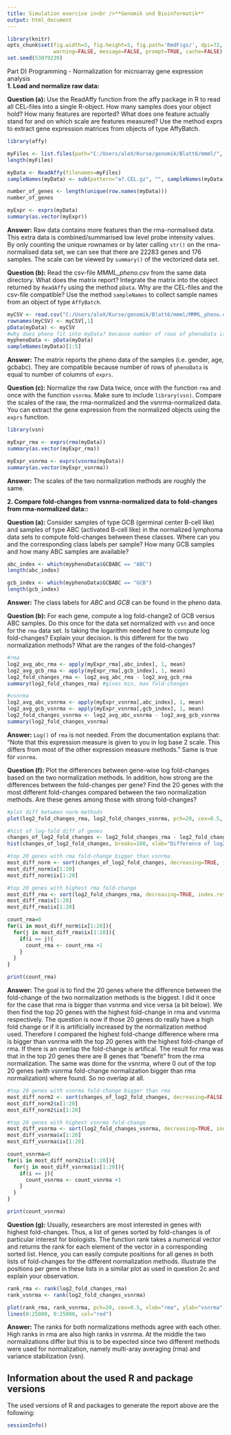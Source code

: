```yaml
---
title: Simulation exercise in<br />**Genomik und Bioinformatik**
output: html_document
---
```


```r
library(knitr)
opts_chunk$set(fig.width=5, fig.height=5, fig.path='RmdFigs/', dpi=72,
               warning=FALSE, message=FALSE, prompt=TRUE, cache=FALSE)
set.seed(53079239)
```

Part D) Programming - Normalization for microarray gene expression analysis\
**1. Load and normalize raw data:**

**Question (a):** Use the ReadAffy function from the affy package in R to read all CEL-files into a single R-object. How many samples does your object hold? How many features are reported? What does one feature actually stand for and on which scale are features measured? Use the method exprs to extract gene expression matrices from objects of type AffyBatch.

```r
library(affy)

myFiles <- list.files(path="C:/Users/aleX/Kurse/genomik/Blatt6/mmml/", pattern=".CEL.gz", full.names=TRUE )
length(myFiles)

myData <- ReadAffy(filenames=myFiles)
sampleNames(myData) <- sub(pattern="a?.CEL.gz", "", sampleNames(myData))

number_of_genes <- length(unique(row.names(myData)))
number_of_genes

myExpr <- exprs(myData)
summary(as.vector(myExpr))
```
**Answer:** Raw data contains more features than the rma-normalised data. This extra data is combined/summarised low level probe intensity values. By only counting the unique rownames or by later calling `str()` on the rma-normalised data set, we can see that there are 22283 genes and 176 samples. The scale can be viewed by `summary()` of the vectorized data set.

**Question (b):** Read the csv-file _MMML_pheno.csv_ from the same data directory. What does the matrix report? Integrate the matrix into the object returned by `ReadAffy` using the method `pData`. Why are the CEL-files and the csv-file compatible? Use the method `sampleNames` to collect sample names from an object of type `AffyBatch`.

```r
myCSV <- read.csv("C:/Users/aleX/Kurse/genomik/Blatt6/mmml/MMML_pheno.csv")
rownames(myCSV) <- myCSV[,1]
pData(myData) <- myCSV
#why does pheno fit into myData? because number of rows of phenoData is equal to number of columns of exprs
myphenoData <- pData(myData)
sampleNames(myData)[1:5]
```

**Answer:** The matrix reports the pheno data of the samples (i.e. gender, age, gcbabc). 
They are compatible because number of rows of `phenoData` is equal to number of columns of `exprs`.

**Question (c):** Normalize the raw Data twice, once with the function `rma` and once with the function `vsnrma`. Make sure to include `library(vsn)`. Compare the scales of the raw, the rma-normalized and the vsnrma-normalized data. You can extract the gene expression from the normalized objects using the `exprs` function.

```r
library(vsn)

myExpr_rma <- exprs(rma(myData))
summary(as.vector(myExpr_rma))

myExpr_vsnrma <- exprs(vsnrma(myData))
summary(as.vector(myExpr_vsnrma))
```

**Answer:** The scales of the two normalization methods are roughly the same.

**2. Compare fold-changes from vsnrna-normalized data to fold-changes from rma-normalized data::**

**Question (a):** Consider samples of type GCB (germinal center B-cell like) and samples of type ABC (activated B-cell like) in the normalized lymphoma data sets to compute fold-changes between these classes. Where can you and the corresponding class labels per sample? How many GCB samples and how many ABC samples are available?

```r
abc_index <- which(myphenoData$GCBABC == "ABC")
length(abc_index)

gcb_index <- which(myphenoData$GCBABC == "GCB")
length(gcb_index)
```
**Answer:** The class labels for _ABC_ and _GCB_ can be found in the pheno data.

**Question (b):** For each gene, compute a log fold-change2 of GCB versus ABC samples. Do this once for the data set normalized with `vsn` and once for the `rma` data set. Is taking the logarithm needed here to compute log fold-changes? Explain your decision. Is this different for the two normalization methods? What are the ranges of the fold-changes?

```r
#rma
log2_avg_abc_rma <- apply(myExpr_rma[,abc_index], 1, mean)
log2_avg_gcb_rma <- apply(myExpr_rma[,gcb_index], 1, mean)
log2_fold_changes_rma <- log2_avg_abc_rma - log2_avg_gcb_rma
summary(log2_fold_changes_rma) #gives min, max fold-changes

#vsnrma
log2_avg_abc_vsnrma <- apply(myExpr_vsnrma[,abc_index], 1, mean)
log2_avg_gcb_vsnrma <- apply(myExpr_vsnrma[,gcb_index], 1, mean)
log2_fold_changes_vsnrma <- log2_avg_abc_vsnrma - log2_avg_gcb_vsnrma
summary(log2_fold_changes_vsnrma)
```

**Answer:** `Log()` of `rma` is not needed. From the documentation explains that: "Note that this expression measure is given to you in log base 2 scale. 
This differs from most of the other expression measure methods." Same is true for `vsnrma`.

**Question (f):** Plot the differences between gene-wise log fold-changes based on the two normalization methods. In addition, how strong are the differences between the fold-changes per gene? Find the 20 genes with the most different fold-changes compared between the two normalization methods. Are these genes among those with strong fold-changes?

```r
#plot diff between norm methods
plot(log2_fold_changes_rma, log2_fold_changes_vsnrma, pch=20, cex=0.5, ylab="rma", xlab="vsnrma", main="Difference between normalization methods")

#hist of log-fold diff of genes
changes_of_log2_fold_changes <- log2_fold_changes_rma - log2_fold_changes_vsnrma
hist(changes_of_log2_fold_changes, breaks=100, xlab="Difference of log2-fold changes of normalizations")
```

```r
#top 20 genes with rma fold-change bigger than vsnrma
most_diff_norm <- sort(changes_of_log2_fold_changes, decreasing=TRUE, index.return=TRUE)
most_diff_norm$x[1:20]
most_diff_norm$ix[1:20]

#top 20 genes with highest rma fold-change
most_diff_rma <- sort(log2_fold_changes_rma, decreasing=TRUE, index.return=TRUE) #order() would also work (instead of index.return=TRUE)
most_diff_rma$x[1:20]
most_diff_rma$ix[1:20]

count_rma=0
for(i in most_diff_norm$ix[1:20]){
  for(j in most_diff_rma$ix[1:20]){
    if(i == j){
      count_rma <- count_rma +1
    }
  }  
}
```
```r
print(count_rma)
```
**Answer:** The goal is to find the 20 genes where the difference between the fold-change of the two normalization methods is the biggest. I did it once for the case that rma is bigger than vsnrma and vice versa (a bit below). We then find the top 20 genes with the highest fold-change in rma and vsnrma respectively. The question is now if those 20 genes do really have a high fold change or if it is artificially increased by the normalization method used. Therefore I compared the highest fold-change difference where rma is bigger than vsnrma with the top 20 genes with the highest fold-change of rma. If there is an overlap the fold-change is artifical. The result for rma was that in the top 20 genes there are 8 genes that "benefit" from the rma normalization.
The same was done for the vsnrma, where 0 out of the top 20 genes (with vsnrma fold-change normalization bigger than rma normalization) where found. So no overlap at all.

```r
#top 20 genes with vsnrma fold-change bigger than rma
most_diff_norm2 <- sort(changes_of_log2_fold_changes, decreasing=FALSE, index.return=TRUE)
most_diff_norm2$x[1:20]
most_diff_norm2$ix[1:20]

#top 20 genes with highest vsnrma fold-change
most_diff_vsnrma <- sort(log2_fold_changes_vsnrma, decreasing=TRUE, index.return=TRUE)
most_diff_vsnrma$x[1:20]
most_diff_vsnrma$ix[1:20]

count_vsnrma=0
for(i in most_diff_norm2$ix[1:20]){
  for(j in most_diff_vsnrma$ix[1:20]){
    if(i == j){
      count_vsnrma <- count_vsnrma +1
    }
  }  
}
```

```r
print(count_vsnrma)
```

**Question (g):** Usually, researchers are most interested in genes with highest fold-changes. Thus, a list of genes sorted by fold-changes is of particular interest for biologists. The function rank takes a numerical vector and returns the rank for each element of the vector in a corresponding sorted list. Hence, you can easily compute positions for all genes in both lists of fold-changes for the different normalization methods. Illustrate the
positions per gene in these lists in a similar plot as used in question 2c and explain your observation.

```r
rank_rma <- rank(log2_fold_changes_rma)
rank_vsnrma <- rank(log2_fold_changes_vsnrma)

plot(rank_rma, rank_vsnrma, pch=20, cex=0.5, xlab="rma", ylab="vsnrma", main="difference between rank of normalizations")
lines(0:25000, 0:25000, col="red")
```

**Answer:** The ranks for both normalizations methods agree with each other. High ranks in rma are also high ranks in vsnrma. At the middle the two normalizations differ but this is to be expected since two different methods were used for normalization, namely multi-aray averaging (rma) and variance stabilization (vsn).

Information about the used R and package versions
-------------------------------------------------

The used versions of R and packages to generate the report above are
the following:

```r
sessionInfo()
```

